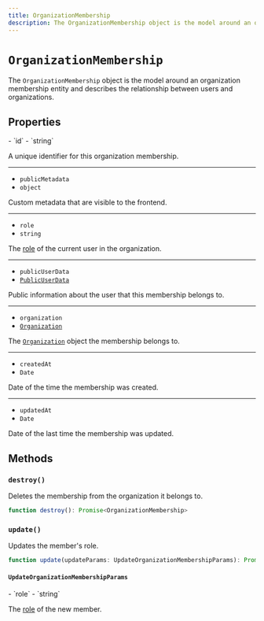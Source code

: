 ```yaml
---
title: OrganizationMembership
description: The OrganizationMembership object is the model around an organization membership entity and describes the relationship between users and organizations.
---
```


# `OrganizationMembership`

The `OrganizationMembership` object is the model around an organization membership entity and describes the relationship between users and organizations.

## Properties

<Properties>
  - `id`
  - `string`

  A unique identifier for this organization membership.

  ---

  - `publicMetadata`
  - `object`

  Custom metadata that are visible to the frontend.

  ---

  - `role`
  - `string`

  The [role](/docs/organizations/roles-permissions) of the current user in the organization.

  ---

  - `publicUserData`
  - [`PublicUserData`](/docs/references/javascript/types/public-user-data)

  Public information about the user that this membership belongs to.

  ---

  - `organization`
  - [`Organization`](/docs/references/javascript/organization/organization)

  The [`Organization`](/docs/references/javascript/organization/organization) object the membership belongs to.

  ---

  - `createdAt`
  - `Date`

  Date of the time the membership was created.

  ---

  - `updatedAt`
  - `Date`

  Date of the last time the membership was updated.
</Properties>

## Methods

### `destroy()`

Deletes the membership from the organization it belongs to.

```typescript
function destroy(): Promise<OrganizationMembership>
```

### `update()`

Updates the member's role.

```typescript
function update(updateParams: UpdateOrganizationMembershipParams): Promise<OrganizationMembership>
```

#### `UpdateOrganizationMembershipParams`

<Properties>
  - `role`
  - `string`

  The [role](/docs/organizations/roles-permissions) of the new member.
</Properties>
